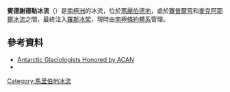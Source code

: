 {{Coord|81|00|S|142|00|W|source:GNIS|display=title}}

'''賓德謝德勒冰流'''（{{lang-en|Bindschadler Ice Stream}}）是[[南極洲|南極洲]]的冰流，位於[[瑪麗伯德地|瑪麗伯德地]]，處於[[賽普爾穹|賽普爾穹]]和[[麥克阿耶爾冰流|麥克阿耶爾冰流]]之間，最終注入[[羅斯冰架|羅斯冰架]]，現時由[[南極條約體系|南極條約體系]]管理。

==參考資料==
* [https://web.archive.org/web/20070630042308/http://igloo.gsfc.nasa.gov/wais/articles/acan.html Antarctic Glaciologists Honored by ACAN]
* {{usgs-gazetteer|id=17770}}

{{DEFAULTSORT:Bindschadler Ice Stream}}
[[Category:馬里伯地冰流|Category:馬里伯地冰流]]


{{MarieByrdLand-geo-stub}}